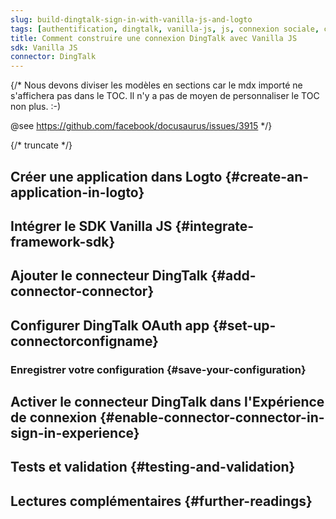 ```yaml
---
slug: build-dingtalk-sign-in-with-vanilla-js-and-logto
tags: [authentification, dingtalk, vanilla-js, js, connexion sociale, connexion, login]
title: Comment construire une connexion DingTalk avec Vanilla JS
sdk: Vanilla JS
connector: DingTalk
---
```


{/*
  Nous devons diviser les modèles en sections car le mdx importé ne s'affichera pas dans le TOC.
  Il n'y a pas de moyen de personnaliser le TOC non plus. :-)

  @see https://github.com/facebook/docusaurus/issues/3915
*/}




{/* truncate */}

<Intro connector={connector} sdk="Vanilla JS" link="https://en.wikipedia.org/wiki/ECMAScript" />

## Créer une application dans Logto \{#create-an-application-in-logto}

<CreateApplication type="Application monopage" framework="Vanilla JS" />

## Intégrer le SDK Vanilla JS \{#integrate-framework-sdk}

<IntegrateSdk />

## Ajouter le connecteur DingTalk \{#add-connector-connector}

<AddSocialConnector connector={connector} framework="Vanilla JS" />

## Configurer DingTalk OAuth app \{#set-up-connectorconfigname}

<ConnectorGuide />

### Enregistrer votre configuration \{#save-your-configuration}

<SaveYourConfiguration connector={connector} />

## Activer le connecteur DingTalk dans l'Expérience de connexion \{#enable-connector-connector-in-sign-in-experience}

<EnableSocialConnector connector={connector} />

## Tests et validation \{#testing-and-validation}

<TestingAndValidation connector={connector} sdk="Vanilla JS" />

## Lectures complémentaires \{#further-readings}

<FurtherReadings />
